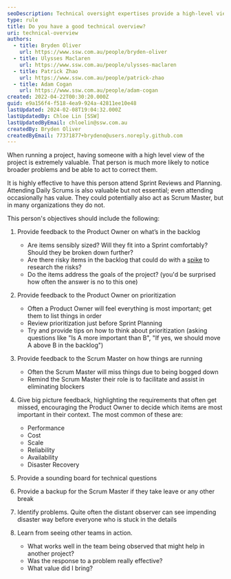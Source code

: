 ```yaml
---
seoDescription: Technical oversight expertises provide a high-level view of projects, identifying broader problems and acting to correct them.
type: rule
title: Do you have a good technical overview?
uri: technical-overview
authors:
  - title: Bryden Oliver
    url: https://www.ssw.com.au/people/bryden-oliver
  - title: Ulysses Maclaren
    url: https://www.ssw.com.au/people/ulysses-maclaren
  - title: Patrick Zhao
    url: https://www.ssw.com.au/people/patrick-zhao
  - title: Adam Cogan
    url: https://www.ssw.com.au/people/adam-cogan
created: 2022-04-22T00:30:20.000Z
guid: e9a156f4-f518-4ea9-924a-42811ee10e48
lastUpdated: 2024-02-08T19:04:32.000Z
lastUpdatedBy: Chloe Lin [SSW]
lastUpdatedByEmail: chloelin@ssw.com.au
createdBy: Bryden Oliver
createdByEmail: 77371877+brydeno@users.noreply.github.com
---
```


When running a project, having someone with a high level view of the project is extremely valuable. That person is much more likely to notice broader problems and be able to act to correct them.

It is highly effective to have this person attend Sprint Reviews and Planning. Attending Daily Scrums is also valuable but not essential; even attending occasionally has value. They could potentially also act as Scrum Master, but in many organizations they do not.

This person's objectives should include the following:

1. Provide feedback to the Product Owner on what’s in the backlog

   - Are items sensibly sized? Will they fit into a Sprint comfortably? Should they be broken down further?
   - Are there risky items in the backlog that could do with a [spike](https://www.leadingagile.com/dont-estimate-spike-in-agile/) to research the risks?
   - Do the items address the goals of the project? (you'd be surprised how often the answer is no to this one)

2. Provide feedback to the Product Owner on prioritization

   - Often a Product Owner will feel everything is most important; get them to list things in order
   - Review prioritization just before Sprint Planning
   - Try and provide tips on how to think about prioritization (asking questions like "Is A more important than B", "If yes, we should move A above B in the backlog")

3. Provide feedback to the Scrum Master on how things are running

   - Often the Scrum Master will miss things due to being bogged down
   - Remind the Scrum Master their role is to facilitate and assist in eliminating blockers

4. Give big picture feedback, highlighting the requirements that often get missed, encouraging the Product Owner to decide which items are most important in their context. The most common of these are:

   - Performance
   - Cost
   - Scale
   - Reliability
   - Availability
   - Disaster Recovery

5. Provide a sounding board for technical questions
6. Provide a backup for the Scrum Master if they take leave or any other break
7. Identify problems. Quite often the distant observer can see impending disaster way before everyone who is stuck in the details
8. Learn from seeing other teams in action.

   - What works well in the team being observed that might help in another project?
   - Was the response to a problem really effective?
   - What value did I bring?
